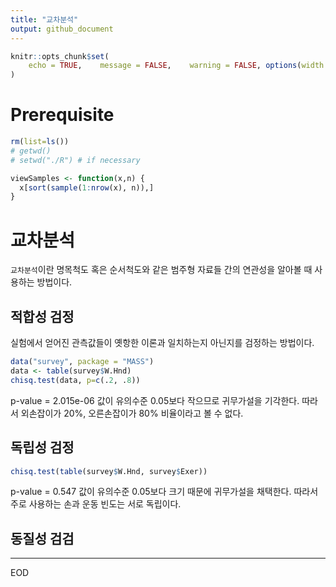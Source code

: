 ```yaml
---
title: "교차분석"
output: github_document
---
```


```r
knitr::opts_chunk$set(
	echo = TRUE,	message = FALSE,	warning = FALSE, options(width = 120)
)
```

# Prerequisite
```r
rm(list=ls())
# getwd()
# setwd("./R") # if necessary

viewSamples <- function(x,n) {
  x[sort(sample(1:nrow(x), n)),]
}
```

# 교차분석
`교차분석`이란 명목척도 혹은 순서척도와 같은 범주형 자료들 간의 연관성을 알아볼 때 사용하는 방법이다.

## 적합성 검정
실험에서 얻어진 관측값들이 옛항한 이론과 일치하는지 아닌지를 검정하는 방법이다.

```r
data("survey", package = "MASS")
data <- table(survey$W.Hnd)
chisq.test(data, p=c(.2, .8))
```
p-value = 2.015e-06 값이 유의수준 0.05보다 작으므로 귀무가설을 기각한다. 따라서 외손잡이가 20%, 오른손잡이가 80% 비율이라고 볼 수 없다.

## 독립성 검정
```r
chisq.test(table(survey$W.Hnd, survey$Exer))
```
p-value = 0.547 값이 유의수준 0.05보다 크기 때문에 귀무가설을 채택한다. 따라서 주로 사용하는 손과 운동 빈도는 서로 독립이다.

## 동질성 검검



----

EOD